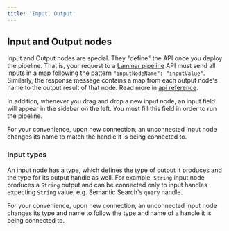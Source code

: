 ```yaml
---
title: 'Input, Output'
---
```


## Input and Output nodes

Input and Output nodes are special. They "define" the API once you deploy the pipeline. That is, your request
to a [Laminar pipeline](/api-reference/pipeline/pipeline_run) API must send all inputs in a map following
the pattern `"inputNodeName": "inputValue"`. Similarly, the response message contains a map from each output
node's name to the output result of that node. Read more in [api reference](/api-reference/pipeline/pipeline_run).

In addition, whenever you drag and drop a new input node, an input field will appear in the sidebar on the left.
You must fill this field in order to run the pipeline.

For your convenience, upon new connection, an unconnected input node changes its name to match the handle it is being connected to.

### Input types

An input node has a type, which defines the type of output it produces and the type for its output handle as well.
For example, `String` input node produces a `String` output and can be connected only to input handles expecting `String`
value, e.g. Semantic Search's `query` handle.

For your convenience, upon new connection, an unconnected input node changes its type and name to follow the type and name
of a handle it is being connected to.
